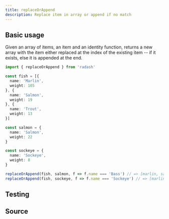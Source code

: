 ```yaml
---
title: replaceOrAppend
description: Replace item in array or append if no match
---
```



## Basic usage

Given an array of items, an item and an identity function, returns a new array with the item either replaced at the index of the existing item -- if it exists, else it is appended at the end.

```ts
import { replaceOrAppend } from 'radash'

const fish = [{
  name: 'Marlin',
  weight: 105
}, {
  name: 'Salmon',
  weight: 19
}, {
  name: 'Trout',
  weight: 13
}]

const salmon = {
  name: 'Salmon',
  weight: 22
}

const sockeye = {
  name: 'Sockeye',
  weight: 8
}

replaceOrAppend(fish, salmon, f => f.name === 'Bass') // => [marlin, salmon (weight:22), trout]
replaceOrAppend(fish, sockeye, f => f.name === 'Sockeye') // => [marlin, salmon, trout, sockeye]
```

## Testing

<TestingLinkAndPreview module="array" func="replaceOrAppend" />

## Source

<SourceLinkAndPreview module="array" func="replaceOrAppend" />